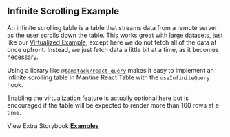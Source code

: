 
<Head>
  <title>Infinite Scrolling Example - Mantine React Table Docs</title>
  <meta
    name="description"
    content="An example of Mantine React Table which shows how to implement an infinite scrolling table that fetches data from a remote server as the user scrolls down the table with the useInfiniteQuery hook from react-query"
  />
  <meta
    property="og:title"
    content="Infinite Scrolling Mantine React Table Example"
  />
  <meta
    property="og:description"
    content="Learn how to stream rows on scroll with infinite scrolling in Mantine React Table"
  />
</Head>

## Infinite Scrolling Example

An infinite scrolling table is a table that streams data from a remote server as the user scrolls down the table. This works great with large datasets, just like our [Virtualized Example](/docs/examples/virtualized), except here we do not fetch all of the data at once upfront. Instead, we just fetch data a little bit at a time, as it becomes necessary.

Using a library like [`@tanstack/react-query`](https://tanstack.com/query/v4) makes it easy to implement an infinite scrolling table in Mantine React Table with the `useInfiniteQuery` hook.

Enabling the virtualization feature is actually optional here but is encouraged if the table will be expected to render more than 100 rows at a time.

<Example />

View Extra Storybook **[Examples](https://www.mantine-react-table.dev/?path=/story/prop-playground--default)**
